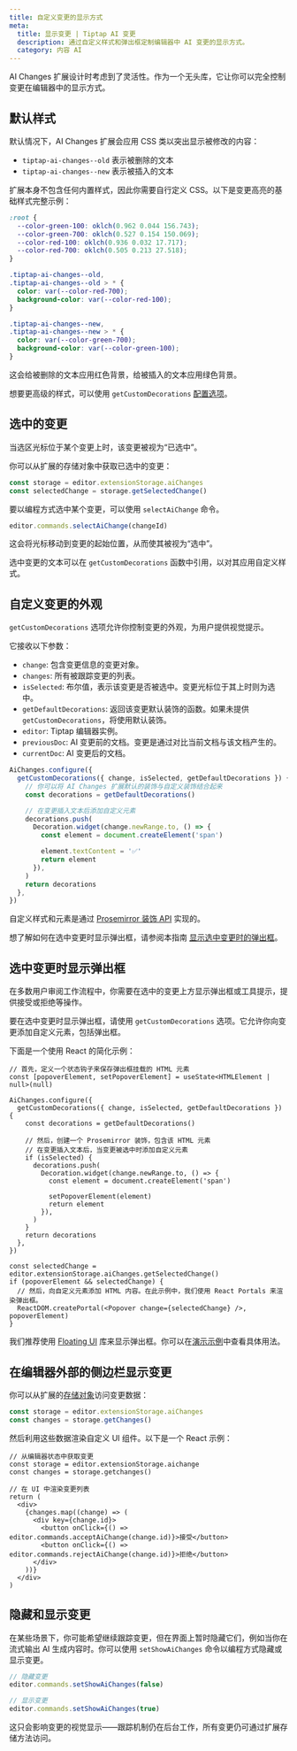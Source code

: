 ```yaml
---
title: 自定义变更的显示方式
meta:
  title: 显示变更 | Tiptap AI 变更
  description: 通过自定义样式和弹出框定制编辑器中 AI 变更的显示方式。
  category: 内容 AI
---
```


AI Changes 扩展设计时考虑到了灵活性。作为一个无头库，它让你可以完全控制变更在编辑器中的显示方式。

## 默认样式

默认情况下，AI Changes 扩展会应用 CSS 类以突出显示被修改的内容：

- `tiptap-ai-changes--old` 表示被删除的文本
- `tiptap-ai-changes--new` 表示被插入的文本

扩展本身不包含任何内置样式，因此你需要自行定义 CSS。以下是变更高亮的基础样式完整示例：

```css
:root {
  --color-green-100: oklch(0.962 0.044 156.743);
  --color-green-700: oklch(0.527 0.154 150.069);
  --color-red-100: oklch(0.936 0.032 17.717);
  --color-red-700: oklch(0.505 0.213 27.518);
}

.tiptap-ai-changes--old,
.tiptap-ai-changes--old > * {
  color: var(--color-red-700);
  background-color: var(--color-red-100);
}

.tiptap-ai-changes--new,
.tiptap-ai-changes--new > * {
  color: var(--color-green-700);
  background-color: var(--color-green-100);
}
```

这会给被删除的文本应用红色背景，给被插入的文本应用绿色背景。

想要更高级的样式，可以使用 `getCustomDecorations` [配置选项](/content-ai/capabilities/changes/configure#custom-styles)。

## 选中的变更

当选区光标位于某个变更上时，该变更被视为“已选中”。

你可以从扩展的存储对象中获取已选中的变更：

```ts
const storage = editor.extensionStorage.aiChanges
const selectedChange = storage.getSelectedChange()
```

要以编程方式选中某个变更，可以使用 `selectAiChange` 命令。

```ts
editor.commands.selectAiChange(changeId)
```

这会将光标移动到变更的起始位置，从而使其被视为“选中”。

选中变更的文本可以在 `getCustomDecorations` 函数中引用，以对其应用自定义样式。

## 自定义变更的外观

`getCustomDecorations` 选项允许你控制变更的外观，为用户提供视觉提示。

它接收以下参数：

- `change`: 包含变更信息的变更对象。
- `changes`: 所有被跟踪变更的列表。
- `isSelected`: 布尔值，表示该变更是否被选中。变更光标位于其上时则为选中。
- `getDefaultDecorations`: 返回该变更默认装饰的函数。如果未提供 `getCustomDecorations`，将使用默认装饰。
- `editor`: Tiptap 编辑器实例。
- `previousDoc`: AI 变更前的文档。变更是通过对比当前文档与该文档产生的。
- `currentDoc`: AI 变更后的文档。

```ts
AiChanges.configure({
  getCustomDecorations({ change, isSelected, getDefaultDecorations }) {
    // 你可以将 AI Changes 扩展默认的装饰与自定义装饰结合起来
    const decorations = getDefaultDecorations()

    // 在变更插入文本后添加自定义元素
    decorations.push(
      Decoration.widget(change.newRange.to, () => {
        const element = document.createElement('span')

        element.textContent = '✅'
        return element
      }),
    )
    return decorations
  },
})
```

自定义样式和元素是通过 [Prosemirror 装饰 API](https://prosemirror.net/docs/ref/#view.Decorations) 实现的。

想了解如何在选中变更时显示弹出框，请参阅本指南 [显示选中变更时的弹出框](/content-ai/capabilities/changes/features/display-changes#show-a-popover-when-a-change-is-selected)。

## 选中变更时显示弹出框

在多数用户审阅工作流程中，你需要在选中的变更上方显示弹出框或工具提示，提供接受或拒绝等操作。

要在选中变更时显示弹出框，请使用 `getCustomDecorations` 选项。它允许你向变更添加自定义元素，包括弹出框。

下面是一个使用 React 的简化示例：

```tsx
// 首先，定义一个状态钩子来保存弹出框挂载的 HTML 元素
const [popoverElement, setPopoverElement] = useState<HTMLElement | null>(null)

AiChanges.configure({
  getCustomDecorations({ change, isSelected, getDefaultDecorations }) {
    const decorations = getDefaultDecorations()

    // 然后，创建一个 Prosemirror 装饰，包含该 HTML 元素
    // 在变更插入文本后，当变更被选中时添加自定义元素
    if (isSelected) {
      decorations.push(
        Decoration.widget(change.newRange.to, () => {
          const element = document.createElement('span')

          setPopoverElement(element)
          return element
        }),
      )
    }
    return decorations
  },
})

const selectedChange = editor.extensionStorage.aiChanges.getSelectedChange()
if (popoverElement && selectedChange) {
  // 然后，向自定义元素添加 HTML 内容。在此示例中，我们使用 React Portals 来渲染弹出框。
  ReactDOM.createPortal(<Popover change={selectedChange} />, popoverElement)
}
```

我们推荐使用 [Floating UI](https://floating-ui.com/) 库来显示弹出框。你可以在[演示示例](/content-ai/capabilities/changes/overview)中查看具体用法。

## 在编辑器外部的侧边栏显示变更

你可以从扩展的[存储对象](/content-ai/capabilities/changes/api-reference#extension-storage)访问变更数据：

```ts
const storage = editor.extensionStorage.aiChanges
const changes = storage.getChanges()
```

然后利用这些数据渲染自定义 UI 组件。以下是一个 React 示例：

```tsx
// 从编辑器状态中获取变更
const storage = editor.extensionStorage.aichange
const changes = storage.getchanges()

// 在 UI 中渲染变更列表
return (
  <div>
    {changes.map((change) => (
      <div key={change.id}>
        <button onClick={() => editor.commands.acceptAiChange(change.id)}>接受</button>
        <button onClick={() => editor.commands.rejectAiChange(change.id)}>拒绝</button>
      </div>
    ))}
  </div>
)
```

## 隐藏和显示变更

在某些场景下，你可能希望继续跟踪变更，但在界面上暂时隐藏它们，例如当你在流式输出 AI 生成内容时。你可以使用 `setShowAiChanges` 命令以编程方式隐藏或显示变更。

```ts
// 隐藏变更
editor.commands.setShowAiChanges(false)

// 显示变更
editor.commands.setShowAiChanges(true)
```

这只会影响变更的视觉显示——跟踪机制仍在后台工作，所有变更仍可通过扩展存储方法访问。